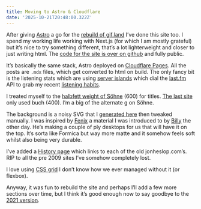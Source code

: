```yaml
---
title: Moving to Astro & Cloudflare
date: '2025-10-21T20:48:00.322Z'
---
```


After giving [Astro](https://astro.build/) a go for the [rebuild of gif.land](/posts/2025/ditching-vercel) I’ve done this site too. I spend my working life working with Next.js (for which I am mostly grateful) but it’s nice to try something different, that’s a lot lighterweight and closer to just writing html. The [code for the site is over on github](https://github.com/jonheslop/jfh-2025) and fully public.

It’s basically the same stack, Astro deployed on [Cloudflare Pages](https://pages.cloudflare.com/). All the posts are `.mdx` files, which get converted to html on build. The only fancy bit is the listening stats which are using [server islands](https://docs.astro.build/en/guides/server-islands/) which dial the [last.fm](https://www.last.fm/) API to grab my recent [listening habits](https://www.last.fm/user/jonheslop).

I treated myself to the [halbfett weight of Söhne](https://klim.co.nz/fonts/soehne/) (600) for titles. [The last site](https://2021.jonheslop.com/) only used buch (400). I’m a big of the alternate g on Söhne.

The background is a noisy SVG that I [generated here](https://www.fffuel.co/nnnoise/) then tweaked manually. I was inspired by [Fenix](https://www.fenixforinteriors.com/en/materials/fenix) a material I was introduced to by [Billy](https://www.bybill.co.uk/) the other day. He’s making a couple of ply desktops for us that will have it on the top. It’s sorta like Formica but way more matte and it somehow feels soft whilst also being very durable.

I’ve added a [History page](/history) which links to each of the old jonheslop.com’s. RIP to all the pre 2009 sites I’ve somehow completely lost.

I love using [CSS grid](https://developer.mozilla.org/en-US/docs/Web/CSS/CSS_grid_layout) I don’t know how we ever managed without it (or flexbox).

Anyway, it was fun to rebuild the site and perhaps I’ll add a few more sections over time, but I think it’s good enough now to say goodbye to the [2021 version](https://2021.jonheslop.com/).
